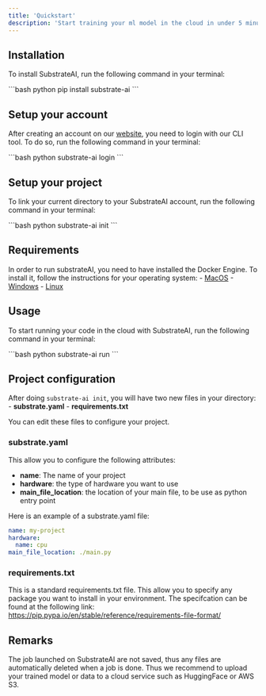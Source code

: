 ```yaml
---
title: 'Quickstart'
description: 'Start training your ml model in the cloud in under 5 minutes'
---
```


## Installation

To install SubstrateAI, run the following command in your terminal:

<CodeGroup>
```bash python
pip install substrate-ai
```
</CodeGroup>

## Setup your account

After creating an account on our [website](https://substrateai.com), you need to login with our CLI tool. To do so, run the following command in your terminal:

<CodeGroup>
```bash python
substrate-ai login
```
</CodeGroup>

## Setup your project
To link your current directory to your SubstrateAI account, run the following command in your terminal:

<CodeGroup>
```bash python
substrate-ai init
```
</CodeGroup>

## Requirements

In order to run substrateAI, you need to have installed the Docker Engine. To install it, follow the instructions for your operating system:
    - [MacOS](https://docs.docker.com/docker-for-mac/install/)
    - [Windows](https://docs.docker.com/docker-for-windows/install/)
    - [Linux](https://docs.docker.com/desktop/install/linux-install/)

## Usage

To start running your code in the cloud with SubstrateAI, run the following command in your terminal:

<CodeGroup>
```bash python
substrate-ai run
```
</CodeGroup>

## Project configuration

After doing `substrate-ai init`, you will have two new files in your directory:
    - **substrate.yaml** 
    - **requirements.txt**

You can edit these files to configure your project.

### substrate.yaml 

This allow you to configure the following attributes:
- **name**: The name of your project
- **hardware**: the type of hardware you want to use
- **main_file_location**: the location of your main file, to be use as python entry point

Here is an example of a substrate.yaml file:

```yaml
name: my-project
hardware:
  name: cpu
main_file_location: ./main.py
```

### requirements.txt

This is a standard requirements.txt file. This allow you to specify any package you want to install in your environment.
The specifcation can be found at the following link: https://pip.pypa.io/en/stable/reference/requirements-file-format/

## Remarks

The job launched on SubstrateAI are not saved, thus any files are automatically deleted when a job is done. 
Thus we recommend to upload your trained model or data to a cloud service such as HuggingFace or AWS S3.






